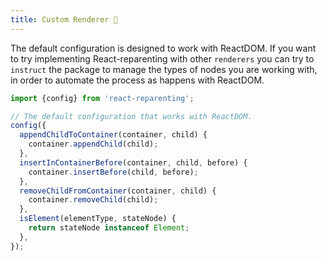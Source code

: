 ```yaml
---
title: Custom Renderer 🔌
---
```


The default configuration is designed to work with ReactDOM.
If you want to try implementing React-reparenting with other `renderers` you can try to `instruct` the package to manage the types of nodes you are working with, in order to automate the process as happens with ReactDOM.

```js
import {config} from 'react-reparenting';

// The default configuration that works with ReactDOM.
config({
  appendChildToContainer(container, child) {
    container.appendChild(child);
  },
  insertInContainerBefore(container, child, before) {
    container.insertBefore(child, before);
  },
  removeChildFromContainer(container, child) {
    container.removeChild(child);
  },
  isElement(elementType, stateNode) {
    return stateNode instanceof Element;
  },
});
```
